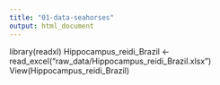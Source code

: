 ```yaml
---
title: "01-data-seahorses"
output: html_document
---
```


library(readxl)
Hippocampus_reidi_Brazil <- read_excel("raw_data/Hippocampus_reidi_Brazil.xlsx")
View(Hippocampus_reidi_Brazil)


